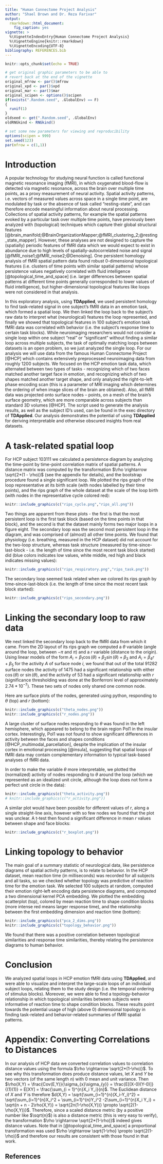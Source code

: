 ```yaml
---
title: "Human Connectome Project Analysis"
author: "Shael Brown and Dr. Reza Farivar"
output: 
  rmarkdown::html_document:
    fig_caption: yes
vignette: >
  %\VignetteIndexEntry{Human Connectome Project Analysis}
  %\VignetteEngine{knitr::rmarkdown}
  %\VignetteEncoding{UTF-8}
bibliography: REFERENCES.bib
---
```


```r
knitr::opts_chunk$set(echo = TRUE)

# get original graphic parameters to be able to
# revert back at the end of the vignette
original_mfrow <- par()$mfrow
original_xpd <- par()$xpd
original_mar <- par()$mar
original_scipen <- options()$scipen
if(exists(".Random.seed", .GlobalEnv) == F)
{
  runif(1)
}
oldseed <- get(".Random.seed", .GlobalEnv)
oldRNGkind <- RNGkind()

# set some new parameters for viewing and reproducibility
options(scipen = 999)
set.seed(123)
par(mfrow = c(1,1))
```

# Introduction

A popular technology for studying neural function is called functional magnetic resonance imaging (fMRI), in which oxygenated blood-flow is detected via magnetic resonance, across the brain over multiple time points, as a proxy measurement of neural activity. Spatial activity patterns, i.e. vectors of measured values across space in a single time point, are modulated by task or the absence of task called "resting-state", and can therefore encode meaningful information about neural processing. Collections of spatial activity patterns, for example the spatial patterns evoked by a particular task over multiple time points, have previously been analyzed with (topological) techniques which capture their global structural features [@brain_manifold;@BrainOrganizationMapper;@fMRI_clustering_2;@resting_state_mapper]. However, these analyses are not designed to capture the (spatially) periodic features of fMRI data which we would expect to exist in abundance due to high levels of spatially-autocorrelated noise and signal [@fMRI_noise1;@fMRI_noise2;@Denoising]. One persistent homology analysis of fMRI spatial pattern data found robust 0-dimensional topological features (i.e. clusters of time points with similar spatial patterns) whose persistence values negatively correlated with fluid intelligence [@topological_time_and_space] (i.e. larger differences between spatial patterns at different time points generally corresponded to lower values of fluid intelligence), but higher-dimensional topological features like loops were not considered in that analysis.

In this exploratory analysis, using **TDApplied**, we used persistent homology to find task-related signal in one subject's fMRI data in an emotion task, which formed a spatial loop. We then linked the loop back to the subject's raw data to interpret what (neurological) features the loop represented, and finally we showed that topological features in 100 subject's emotion task fMRI data was correlated with behavior (i.e. the subject's response time to certain task blocks). While neuroimaging researchers would not consider a single loop within one subject "real" or "significant" without finding a similar loop across multiple subjects, the task of optimally matching loops between datasets is an open problem, so we just analyzed the single loop. For our analysis we will use data from the famous Human Connectome Project [@HCP] which contains extensively preprocessed neuroimaging data from roughly 1200 subjects. We focused on the HCP emotion task data, which alternated between two types of tasks - recognizing which of two faces matched another target face in emotion, and recognizing which of two shapes matched another target shape, and only analyzed the right-to-left phase encoding scan (this is a parameter of MRI imaging which determines the ordering of when image slices of the brain are obtained). Also, all fMRI data was projected onto surface nodes -- points, on a mesh of the brain's surface geometry, which are more comparable across subjects than standard 3D volumes [@HCP]. The script used to generate the analysis results, as well as the subject ID's used, can be found in the exec directory of **TDApplied**. Our analysis demonstrates the potential of using **TDApplied** for deriving interpretable and otherwise obscured insights from real datasets.

# A task-related spatial loop

For HCP subject 103111 we calculated a persistence diagram by analyzing the time-point by time-point correlation matrix of spatial patterns. A distance matrix was computed by the transformation $\rho \rightarrow \sqrt{2*(1 - \rho)}$ (see the appendix for details), and the bootstrap procedure found a single significant loop. We plotted the rips graph of the loop representative at its birth scale (with nodes labelled by their time points), and the rips graph of the whole dataset at the scale of the loop birth (with nodes in the representative cycle colored red):

```r
knitr::include_graphics(c("rips_cycle.png","rips_all.png"))
```

Two things are apparent from these plots - the first is that the most persistent loop is the first task block (based on the time points in that block), and the second is that the dataset mainly forms two major loops in a figure eight. The secondary loop was the second most persistent loop in the diagram, and was comprised of (almost) all other time points. We found that physiology (i.e. breathing, measured in the HCP dataset) did not account for the two-loop structure, whereas task structure (measured by time-since-last-block - i.e. the length of time since the most recent task block started) did (blue colors indicates low values, white middle, red high and black indicates missing values):

```r
knitr::include_graphics(c("rips_respiratory.png","rips_task.png"))
```

The secondary loop seemed task related when we colored its rips graph by time-since-last-block (i.e. the length of time since the most recent task block started):

```r
knitr::include_graphics(c("rips_secondary.png"))
```

# Linking the secondary loop to raw data

We next linked the secondary loop back to the fMRI data from which it came. From the 2D layout of its rips graph we computed a $\theta$ variable (angle around the loop, between $-\pi$ and $\pi$) and a $r$ variable (distance to the origin). Using linear models of the form $A_i = \beta_{1}\cos(\theta) + \beta_{2}\sin(\theta) + \beta_3$ and $A_i = \beta_{4}r + \beta_5$ for the activity $A$ of surface node $i$, we found that out of the total 91282 surface nodes the activity of 1475 had a significant relationship with either $\cos(\theta)$ or $\sin(\theta)$, and the activity of 53 had a significant relationship with $r$ (significance thresholding was done at the Bonferroni level of approximately $2.74*10^{-7}$). These two sets of nodes only shared one common node. 

Here are surface plots of the nodes, generated using python, responding to $\theta$ (top) and $r$ (bottom):

```r
knitr::include_graphics(c("theta_nodes.png"))
knitr::include_graphics(c("r_nodes.png"))
```

A large cluster of surface nodes responding to $\theta$ was found in the left hemisphere, which appeared to belong to the brain region Pol1 in the insular cortex. Interestingly, Pol1 was not found to show significant differences in activity between the faces and shapes conditions [@HCP_multimodal_parcellation], despite the implication of the insular cortex in emotional processing [@insula], suggesting that spatial loops of fMRI data may contain complementary information to typical task-based analyses of fMRI data. 

In order to make the variable $\theta$ more interpretable, we plotted the (normalized) activity of nodes responding to $\theta$ around the loop (which we represented as an idealized unit circle, although the loop does not form a perfect unit circle in the data): 

```r
knitr::include_graphics(c("theta_activity.png"))
# knitr::include_graphics(c("r_activity.png"))
```

A similar plot would have been possible for different values of $r$, along a single straight-line axis, however with so few nodes we found that the plot was unclear. A t-test then found a significant difference in mean $r$ values between shape and face blocks:

```r
knitr::include_graphics(c("r_boxplot.png"))
```

# Linking topology to behavior

The main goal of a summary statistic of neurological data, like persistence diagrams of spatial activity patterns, is to relate to behavior. In the HCP dataset, mean reaction time (in milliseconds) was recorded for all subjects and all tasks, so we checked whether topology was predictive of reaction time for the emotion task. We selected 100 subjects at random, computed their emotion right-left encoding data persistence diagrams, and computed a two dimensional kernel PCA embedding. We plotted the embedding scatterplot (top), colored by mean reaction time to shape condition blocks (more intense red means larger response time), and the relationship between the first embedding dimension and reaction time (bottom):

```r
knitr::include_graphics(c("pca_2_dims.png"))
knitr::include_graphics(c("topology_behavior.png"))
```

We found that there was a positive correlation between topological similarities and response time similarities, thereby relating the persistence diagrams to human behavior.

# Conclusion

We analyzed spatial loops in HCP emotion fMRI data using **TDApplied**, and were able to visualize and interpret the large-scale loops of an individual subject loops, relating them to the study design (i.e. the temporal ordering of stimulus blocks). Moreover, we were able to find a topology-behavior relationship in which topological similarities between subjects were informative of reaction time to shape condition blocks. These results point towards the potential usage of high (above 0) dimensional topology in finding task-related and behavior-related summaries of fMRI spatial patterns.

# Appendix: Converting Correlations to Distances

In our analysis of HCP data we converted correlation values to correlation distance values using the formula $\rho \rightarrow \sqrt{2*(1-\rho)}$. To see why this transformation does produce distance values, let $X$ and $Y$ be two vectors (of the same length $n$) with 0 mean and unit variance. Then $\rho(X,Y) = \frac{Cov(E,Y)}{\sigma_{x}\sigma_{y}} = \frac{E[(X-0)(Y-0)]}{(1)(1)} = E[XY] = \frac{\sum_{i = 1}^{n}X_i Y_i}{n}$. The Euclidean distance of $X$ and $Y$ is therefore $d(X,Y) = \sqrt{\sum_{i=1}^{n}(X_i-Y_i)^2} = \sqrt{\sum_{i=1}^{n}X_i^2 + \sum_{i=1}^{n}Y_i^2 -2\sum_{i=1}^{n}X_i Y_i} = \sqrt{n + n - 2\rho(X,Y)} = \sqrt{2n(1-\rho(X,Y))} \propto \sqrt{2(1-\rho(X,Y))}$. Therefore, since a scaled distance metric (by a positive number like $\sqrt{n}$) is also a distance metric (this is very easy to verify), the transformation $\rho \rightarrow \sqrt{2*(1-\rho)}$ indeed gives distance values. Note that in [@topological_time_and_space] a proportional transformation was used $\rho \rightarrow \sqrt{1-\rho} \propto \sqrt{2(1-\rho)}$ and therefore our results are consistent with those found in that work.

## References
